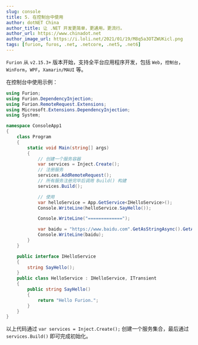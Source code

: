 ```yaml
---
slug: console
title: 5. 在控制台中使用
author: dotNET China
author_title: 让 .NET 开发更简单，更通用，更流行。
author_url: https://www.chinadot.net
author_image_url: https://i.loli.net/2021/01/19/M8q5a3OTZWUKicl.png
tags: [furion, furos, .net, .netcore, .net5, .net6]
---
```



`Furion` 从 `v2.15.3+` 版本开始，支持全平台应用程序开发，包括 `Web`，`控制台`，`WinForm`，`WPF`，`Xamarin/MAUI` 等。

在控制台中使用示例：

```cs showLineNumbers 
using Furion;
using Furion.DependencyInjection;
using Furion.RemoteRequest.Extensions;
using Microsoft.Extensions.DependencyInjection;
using System;

namespace ConsoleApp1
{
    class Program
    {
        static void Main(string[] args)
        {
            // 创建一个服务容器
            var services = Inject.Create();
            // 注册服务
            services.AddRemoteRequest();
            // 所有服务注册完毕后调用 Build() 构建
            services.Build();

            // 使用
            var helloService = App.GetService<IHelloService>();
            Console.WriteLine(helloService.SayHello());

            Console.WriteLine("=============");

            var baidu = "https://www.baidu.com".GetAsStringAsync().GetAwaiter().GetResult();
            Console.WriteLine(baidu);
        }
    }

    public interface IHelloService
    {
        string SayHello();
    }
    public class HelloService : IHelloService, ITransient
    {
        public string SayHello()
        {
            return "Hello Furion.";
        }
    }
}
```

以上代码通过 `var services = Inject.Create();` 创建一个服务集合，最后通过 `services.Build()` 即可完成初始化。